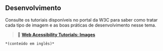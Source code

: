 ## Desenvolvimento

Consulte os tutoriais disponíveis no portal da W3C para saber como tratar cada tipo de imagem e as boas práticas de desenvolvimento nesse tema.

> 🔗 **[Web Acessibility Tutorials: Images](https://www.w3.org/WAI/tutorials/images/informative/)**

    *(conteúdo em inglês)*
